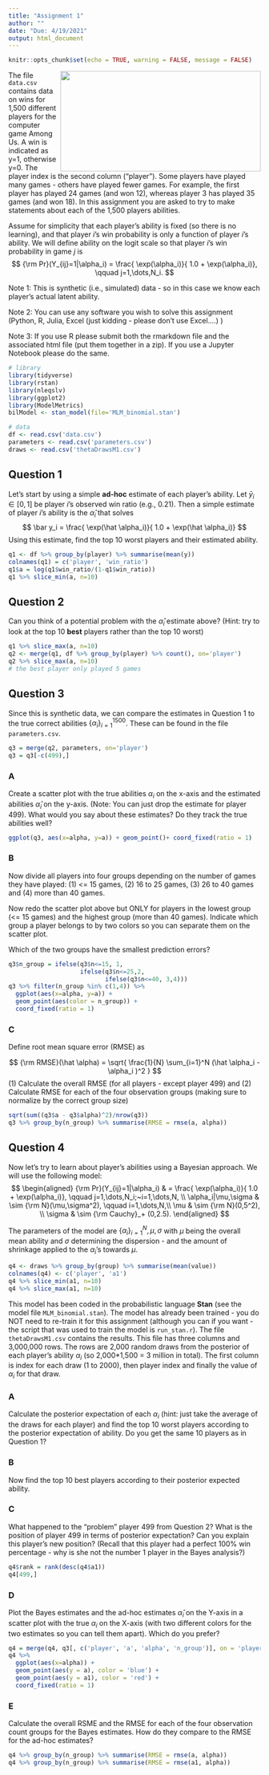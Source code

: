 ```yaml
---
title: "Assignment 1"
author: ""
date: "Due: 4/19/2021"
output: html_document
---
```


```r
knitr::opts_chunk$set(echo = TRUE, warning = FALSE, message = FALSE)
```


<img align="right" width="400" height="200" src="among_us.png">

The file `data.csv` contains data on wins for 1,500 different players for the computer game Among Us. A win is indicated as y=1, otherwise y=0. The player index is the second column ("player"). Some players have played many games - others have played fewer games. For example, the first player has played 24 games (and won 12), whereas player 3 has played 35 games (and won 18). In this assignment you are asked to try to make statements about each of the 1,500 players abilities. 

Assume for simplicity that each player's ability is fixed (so there is no learning), and that player $i$'s  win probability is only a function of player $i$'s ability. We will define ability on the logit scale so that player $i$'s win probability in game $j$ is 
$$
{\rm Pr}(Y_{ij}=1|\alpha_i) = \frac{ \exp(\alpha_i)}{ 1.0 + \exp(\alpha_i)}, \qquad j=1,\dots,N_i.
$$

Note 1: This is synthetic (i.e., simulated) data - so in this case we know each player's actual latent ability. 

Note 2: You can use any software you wish to solve this assignment (Python, R, Julia, Excel (just kidding - please don't use Excel....) )

Note 3: If you use R please submit both the rmarkdown file and the associated html file (put them together in a zip). If you use a Jupyter Notebook please do the same.

```r

# library 
library(tidyverse)
library(rstan)
library(nleqslv)
library(ggplot2)
library(ModelMetrics)
bilModel <- stan_model(file='MLM_binomial.stan')

# data 
df <- read.csv('data.csv')
parameters <- read.csv('parameters.csv')
draws <- read.csv('thetaDrawsM1.csv')

```


## Question 1

Let's start by using a simple **ad-hoc** estimate of each player's ability. Let $\bar y_i \in [0,1]$ be player $i$'s observed win ratio (e.g., 0.21). Then a simple estimate of player $i$'s ability is the $\hat \alpha_i$ that solves 
$$
\bar y_i = \frac{ \exp(\hat \alpha_i)}{ 1.0 + \exp(\hat \alpha_i)}
$$
Using this estimate, find the top 10 worst players and their estimated ability.

```r
q1 <- df %>% group_by(player) %>% summarise(mean(y))
colnames(q1) = c('player', 'win_ratio')
q1$a = log(q1$win_ratio/(1-q1$win_ratio))
q1 %>% slice_min(a, n=10)
```

## Question 2

Can you think of a potential problem with the $\hat \alpha_i$ estimate above? (Hint: try to look at the top 10 **best** players rather than the top 10 worst)

```r
q1 %>% slice_max(a, n=10)
q2 <- merge(q1, df %>% group_by(player) %>% count(), on='player')
q2 %>% slice_max(a, n=10)
# the best player only played 5 games
```

## Question 3

Since this is synthetic data, we can compare the estimates in Question 1 to the true correct abilities $\lbrace \alpha_i \rbrace_{i=1}^{1500}$. These can be found in the file `parameters.csv`. 

```r
q3 = merge(q2, parameters, on='player')
q3 = q3[-c(499),]
```


### A

Create a scatter plot with the true abilities $\alpha_i$ on the x-axis and the estimated abilities $\hat \alpha_i$ on the y-axis. (Note: You can just drop the estimate for player 499). What would you say about these estimates? Do they track the true abilities well? 

```r
ggplot(q3, aes(x=alpha, y=a)) + geom_point()+ coord_fixed(ratio = 1)
```

### B 

Now divide all players into four groups depending on the number of games they have played: (1) <= 15 games, (2) 16 to 25 games, (3) 26 to 40 games and (4) more than 40 games.

Now redo the scatter plot above but ONLY for players in the lowest group (<= 15 games) and the highest group (more than 40 games). Indicate which group a player belongs to by two colors so you can separate them on the scatter plot. 

Which of the two groups have the smallest prediction errors?

```r
q3$n_group = ifelse(q3$n<=15, 1, 
                    ifelse(q3$n<=25,2,
                           ifelse(q3$n<=40, 3,4)))
q3 %>% filter(n_group %in% c(1,4)) %>%
  ggplot(aes(x=alpha, y=a)) + 
  geom_point(aes(color = n_group)) + 
  coord_fixed(ratio = 1)
```

### C

Define root mean square error (RMSE) as 

$$
{\rm RMSE}(\hat \alpha) = \sqrt{ \frac{1}{N} \sum_{i=1}^N (\hat \alpha_i - \alpha_i )^2 }
$$
(1) Calculate the overall RMSE (for all players - except player 499) and (2) Calculate RMSE for each of the four observation groups (making sure to normalize by the correct group size)

```r
sqrt(sum((q3$a - q3$alpha)^2)/nrow(q3))
q3 %>% group_by(n_group) %>% summarise(RMSE = rmse(a, alpha))

```


## Question 4

Now let's try to learn about player's abilities using a Bayesian approach. We will use the following model:
$$
\begin{aligned}
{\rm Pr}(Y_{ij}=1|\alpha_i) & = \frac{ \exp(\alpha_i)}{ 1.0 + \exp(\alpha_i)}, \qquad j=1,\dots,N_i;~i=1,\dots,N, \\
\alpha_i|\mu,\sigma & \sim {\rm N}(\mu,\sigma^2), \qquad i=1,\dots,N,\\
\mu & \sim {\rm N}(0,5^2), \\
\sigma & \sim {\rm Cauchy}_+ (0,2.5).
\end{aligned}
$$

The parameters of the model are $\lbrace \alpha_i \rbrace_{i=1}^N,\mu,\sigma$ with $\mu$ being the overall mean ability and $\sigma$ determining the dispersion - and the amount of shrinkage applied to the $\alpha_i$'s towards $\mu$.

```r
q4 <- draws %>% group_by(group) %>% summarise(mean(value))
colnames(q4) <- c('player', 'a1')
q4 %>% slice_min(a1, n=10)
q4 %>% slice_max(a1, n=10)

```


This model has been coded in the probabilistic language **Stan**  (see the model file `MLM_binomial.stan`). The model has already been trained - you do NOT need to re-train it for this assignment (although you can if you want - the script that was used to train the model is `run_stan.r`). The file `thetaDrawsM1.csv` contains the results. This file has three columns and 3,000,000 rows. The rows are 2,000 random draws from the posterior of each player's ability $\alpha_i$ (so 2,000*1,500 = 3 million in total). The first column is index for each draw (1 to 2000), then player index and finally the value of $\alpha_i$ for that draw.



### A 

Calculate the posterior expectation of each $\alpha_i$ (hint: just take the average of the draws for each player) and find the top 10 worst players according to the posterior expectation of ability. Do you get the same 10 players as in Question 1? 





### B 

Now find the top 10 best players according to their posterior expected ability. 

### C 
What happened to the "problem" player 499 from Question 2? What is the position of player 499 in terms of posterior expectation? Can you explain this player's new position? (Recall that this player had a perfect 100% win percentage - why is she not the number 1 player in the Bayes analysis?)

```r

q4$rank = rank(desc(q4$a1))
q4[499,]
```

### D

Plot the Bayes estimates and the ad-hoc estimates $\hat \alpha_i$ on the Y-axis in a scatter plot with the true $\alpha_i$ on the X-axis (with two different colors for the two estimates so you can tell them apart). Which do you prefer?

```r
q4 = merge(q4, q3[, c('player', 'a', 'alpha', 'n_group')], on = 'player')
q4 %>% 
  ggplot(aes(x=alpha)) + 
  geom_point(aes(y = a), color = 'blue') + 
  geom_point(aes(y = a1), color = 'red') +
  coord_fixed(ratio = 1)
```

### E

Calculate the overall RSME and the RMSE for each of the four observation count groups for the Bayes estimates. How do they compare to the RMSE for the ad-hoc estimates? 

```r
q4 %>% group_by(n_group) %>% summarise(RMSE = rmse(a, alpha))
q4 %>% group_by(n_group) %>% summarise(RMSE = rmse(a1, alpha))
```
